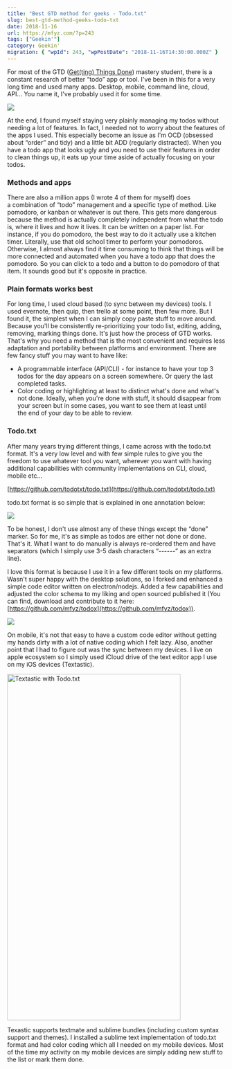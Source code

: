 ```yaml
---
title: "Best GTD method for geeks - Todo.txt"
slug: best-gtd-method-geeks-todo-txt
date: 2018-11-16
url: https://mfyz.com/?p=243
tags: ["Geekin'"]
category: Geekin'
migration: { "wpId": 243, "wpPostDate": "2018-11-16T14:30:00.000Z" }
---
```



For most of the GTD ([Get(ting) Things Done](https://en.wikipedia.org/wiki/Getting_Things_Done)) mastery student, there is a constant research of better “todo” app or tool. I've been in this for a very long time and used many apps. Desktop, mobile, command line, cloud, API... You name it, I've probably used it for some time.

![](/images/archive/en/2020/05/GTD-workflow-resized_flhy4a.png?fit=860%2C856&ssl=1)

At the end, I found myself staying very plainly managing my todos without needing a lot of features. In fact, I needed not to worry about the features of the apps I used. This especially become an issue as I'm OCD (obsessed about “order” and tidy) and a little bit ADD (regularly distracted). When you have a todo app that looks ugly and you need to use their features in order to clean things up, it eats up your time aside of actually focusing on your todos.

### Methods and apps

There are also a million apps (I wrote 4 of them for myself) does a combination of “todo” management and a specific type of method. Like pomodoro, or kanban or whatever is out there. This gets more dangerous because the method is actually completely independent from what the todo is, where it lives and how it lives. It can be written on a paper list. For instance, if you do pomodoro, the best way to do it actually use a kitchen timer. Literally, use that old school timer to perform your pomodoros. Otherwise, I almost always find it time consuming to think that things will be more connected and automated when you have a todo app that does the pomodoro. So you can click to a todo and a button to do pomodoro of that item. It sounds good but it's opposite in practice.

### Plain formats works best

For long time, I used cloud based (to sync between my devices) tools. I used evernote, then quip, then trello at some point, then few more. But I found it, the simplest when I can simply copy paste stuff to move around. Because you'll be consistently re-prioritizing your todo list, editing, adding, removing, marking things done. It's just how the process of GTD works. That's why you need a method that is the most convenient and requires less adaptation and portability between platforms and environment. There are few fancy stuff you may want to have like:

- A programmable interface (API/CLI) - for instance to have your top 3 todos for the day appears on a screen somewhere. Or query the last completed tasks.
- Color coding or highlighting at least to distinct what's done and what's not done. Ideally, when you're done with stuff, it should disappear from your screen but in some cases, you want to see them at least until the end of your day to be able to review.

### Todo.txt

After many years trying different things, I came across with the todo.txt format. It's a very low level and with few simple rules to give you the freedom to use whatever tool you want, wherever you want with having additional capabilities with community implementations on CLI, cloud, mobile etc...

[https://github.com/todotxt/todo.txt](https://github.com/todotxt/todo.txt)

todo.txt format is so simple that is explained in one annotation below:

![](/images/archive/en/2020/05/description_jlfcei.png)

To be honest, I don't use almost any of these things except the “done” marker. So for me, it's as simple as todos are either not done or done. That's it. What I want to do manually is always re-ordered them and have separators (which I simply use 3-5 dash characters “------” as an extra line).

I love this format is because I use it in a few different tools on my platforms. Wasn't super happy with the desktop solutions, so I forked and enhanced a simple code editor written on electron/nodejs. Added a few capabilities and adjusted the color schema to my liking and open sourced published it (You can find, download and contribute to it here: [https://github.com/mfyz/todox](https://github.com/mfyz/todox)).

![](/images/archive/en/2020/05/Screen-Shot-2018-11-16-at-1.34.55-AM_io8913.jpg)

On mobile, it's not that easy to have a custom code editor without getting my hands dirty with a lot of native coding which I felt lazy. Also, another point that I had to figure out was the sync between my devices. I live on apple ecosystem so I simply used iCloud drive of the text editor app I use on my iOS devices (Textastic).

<Image
  src="/images/archive/en/2020/05/IMG_8DBF1CC8F853-1_kz3tjb.jpg"
  width="400"
  height="800"
  alt="Textastic with Todo.txt"
/>

Texastic supports textmate and sublime bundles (including custom syntax support and themes). I installed a sublime text implementation of todo.txt format and had color coding which all I needed on my mobile devices. Most of the time my activity on my mobile devices are simply adding new stuff to the list or mark them done.
